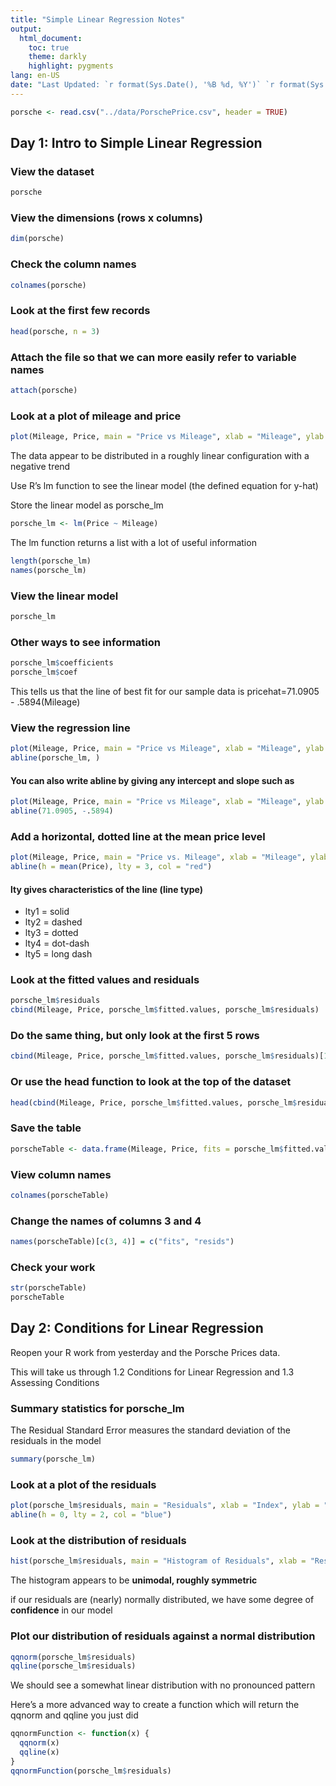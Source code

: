 ```yaml
---
title: "Simple Linear Regression Notes"
output:
  html_document:
    toc: true
    theme: darkly
    highlight: pygments
lang: en-US
date: "Last Updated: `r format(Sys.Date(), '%B %d, %Y')` `r format(Sys.time(), '%H:%M:%S')`"
---
```


```r
porsche <- read.csv("../data/PorschePrice.csv", header = TRUE)
```

## Day 1: Intro to Simple Linear Regression

### View the dataset
```r
porsche
```

### View the dimensions (rows x columns)
```r
dim(porsche)
```

### Check the column names
```r
colnames(porsche)
```

### Look at the first few records
```r
head(porsche, n = 3)
```
### Attach the file so that we can more easily refer to variable names
```r
attach(porsche)
```

### Look at a plot of mileage and price
```r
plot(Mileage, Price, main = "Price vs Mileage", xlab = "Mileage", ylab = "Price")
```

The data appear to be distributed in a roughly linear configuration with a negative trend

Use R's lm function to see the linear model (the defined equation for y-hat)

Store the linear model as porsche_lm
```r
porsche_lm <- lm(Price ~ Mileage)
```

The lm function returns a list with a lot of useful information
```r
length(porsche_lm)
names(porsche_lm)
```

### View the linear model
```r
porsche_lm
```

### Other ways to see information
```r
porsche_lm$coefficients
porsche_lm$coef
```

This tells us that the line of best fit for our sample data is pricehat=71.0905 - .5894(Mileage)

### View the regression line
```r
plot(Mileage, Price, main = "Price vs Mileage", xlab = "Mileage", ylab = "Price")
abline(porsche_lm, )
```

#### You can also write abline by giving any intercept and slope such as
```r
plot(Mileage, Price, main = "Price vs Mileage", xlab = "Mileage", ylab = "Price")
abline(71.0905, -.5894)
```

### Add a horizontal, dotted line at the mean price level
```r
plot(Mileage, Price, main = "Price vs. Mileage", xlab = "Mileage", ylab = "Price")
abline(h = mean(Price), lty = 3, col = "red")
```

#### lty gives characteristics of the line (line type)
- lty1 = solid
- lty2 = dashed
- lty3 = dotted
- lty4 = dot-dash
- lty5 = long dash

### Look at the fitted values and residuals
```r
porsche_lm$residuals
cbind(Mileage, Price, porsche_lm$fitted.values, porsche_lm$residuals)
```

### Do the same thing, but only look at the first 5 rows
```r
cbind(Mileage, Price, porsche_lm$fitted.values, porsche_lm$residuals)[1:5, ]
```

### Or use the head function to look at the top of the dataset
```r
head(cbind(Mileage, Price, porsche_lm$fitted.values, porsche_lm$residuals))
```

### Save the table
```r
porscheTable <- data.frame(Mileage, Price, fits = porsche_lm$fitted.values, resids = porsche_lm$residuals)
```

### View column names
```r
colnames(porscheTable)
```

### Change the names of columns 3 and 4
```r
names(porscheTable)[c(3, 4)] = c("fits", "resids")
```

### Check your work
```r
str(porscheTable)
porscheTable
```

## Day 2: Conditions for Linear Regression
Reopen your R work from yesterday and the Porsche Prices data.

This will take us through 1.2 Conditions for Linear Regression and 1.3 Assessing Conditions

### Summary statistics for porsche_lm
The Residual Standard Error measures the standard deviation of the residuals in the model
```r
summary(porsche_lm)
```

### Look at a plot of the residuals
```r
plot(porsche_lm$residuals, main = "Residuals", xlab = "Index", ylab = "Residuals")
abline(h = 0, lty = 2, col = "blue")
```

### Look at the distribution of residuals
```r
hist(porsche_lm$residuals, main = "Histogram of Residuals", xlab = "Residuals", ylab = "Frequency")
```
The histogram appears to be **unimodal, roughly symmetric**

if our residuals are (nearly) normally distributed, we have some degree of **confidence** in our model

### Plot our distribution of residuals against a normal distribution
```r
qqnorm(porsche_lm$residuals)
qqline(porsche_lm$residuals)
```

We should see a somewhat linear distribution with no pronounced pattern

Here's a more advanced way to create a function which will return the qqnorm and qqline you just did
```r
qqnormFunction <- function(x) {
  qqnorm(x)
  qqline(x)
}
qqnormFunction(porsche_lm$residuals)
```